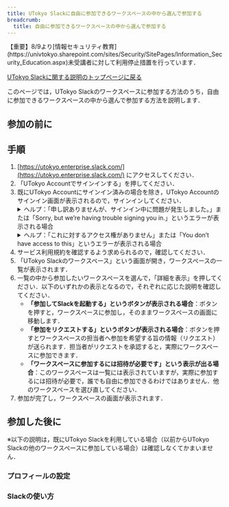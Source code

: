 ```yaml
---
title: UTokyo Slackに自由に参加できるワークスペースの中から選んで参加する
breadcrumb:
  title: 自由に参加できるワークスペースの中から選んで参加する
---
```


<div class="box--alert">
  【重要】8/9より[情報セキュリティ教育](https://univtokyo.sharepoint.com/sites/Security/SitePages/Information_Security_Education.aspx)未受講者に対して利用停止措置を行っています．
</div>

[UTokyo Slackに関する説明のトップページに戻る](/slack/)

このページでは，UTokyo Slackのワークスペースに参加する方法のうち，自由に参加できるワークスペースの中から選んで参加する方法を説明します．

## 参加の前に

<Before />

## 手順

1. [https://utokyo.enterprise.slack.com/](https://utokyo.enterprise.slack.com/) にアクセスしてください．
1. 「UTokyo Accountでサインインする」を押してください．
1. 既にUTokyo Accountにサインイン済みの場合を除き，UTokyo Accountのサインイン画面が表示されるので，サインインしてください．
    <details>
       <summary>ヘルプ：「申し訳ありませんが、サインイン中に問題が発生しました。」または「Sorry, but we’re having trouble signing you in.」というエラーが表示される場合</summary>
       UTokyo Slackの利用に必要な，情報セキュリティ教育の受講が完了していない可能性があります．<a href="https://univtokyo.sharepoint.com/sites/Security/SitePages/Information_Security_Education.aspx">情報セキュリティ教育のページ</a>を確認し，確認テストに合格してください．テストに合格するとその結果が即座にシステムに反映されます．
        <div>それでもうまくいかなければ，<a href="/support/">サポート窓口</a>に相談してください．</div>
    </details>
    <details>
       <summary>ヘルプ：「これに対するアクセス権がありません」または「You don’t have access to this」というエラーが表示される場合</summary>
        UTokyo Slackの利用に必要な<a href="/utokyo_account/mfa/">UTokyo Accountの多要素認証</a>の申請およびその反映が完了していない可能性があります．「<strong><a href="/utokyo_account/mfa/initial">UTokyo Account多要素認証の初期設定手順</a></strong>」を<strong>最後の「手順4：多要素認証の利用を申請する」まで確実に</strong>行って，UTokyo Accountの多要素認証を有効化してください．その後，多要素認証の設定が<strong>システムに反映されるまで約40分かかるので，それまでしばらくお待ちください</strong>．
        <div>それでもうまくいかなければ，<a href="/support/">サポート窓口</a>に相談してください．</div> 
    </details>
1. サービス利用規約を確認するよう求められるので，確認してください．
1. 「UTokyo Slackのワークスペース」という画面が開き，ワークスペースの一覧が表示されます．
1. 一覧の中から参加したいワークスペースを選んで，「詳細を表示」を押してください．以下のいずれかの表示となるので，それぞれに応じた説明を確認してください．
    - **「参加してSlackを起動する」というボタンが表示される場合**：ボタンを押すと，ワークスペースに参加し，そのままワークスペースの画面に移動します．
    - **「参加をリクエストする」というボタンが表示される場合**：ボタンを押すとワークスペースの担当者へ参加を希望する旨の情報（リクエスト）が送られます．担当者がリクエストを承認すると，実際にワークスペースに参加できます．
    - **「ワークスペースに参加するには招待が必要です」という表示が出る場合**：このワークスペースは一覧には表示されていますが，実際に参加するには招待が必要で，誰でも自由に参加できるわけではありません．他のワークスペースを選び直してください．
1. 参加が完了し，ワークスペースの画面が表示されます．

## 参加した後に

※以下の説明は，既にUTokyo Slackを利用している場合（以前からUTokyo Slackの他のワークスペースに参加している場合）は確認しなくてかまいません．

### プロフィールの設定

<Profile />

### Slackの使い方

<Tutorial />
